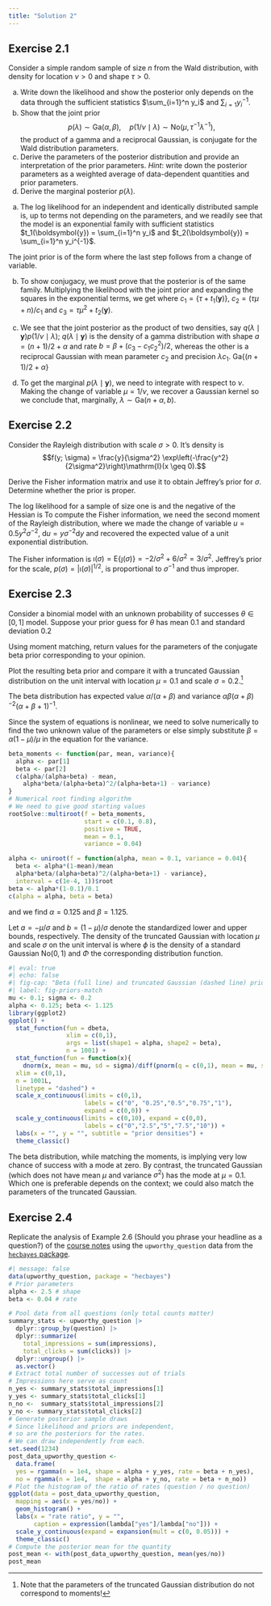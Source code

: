```yaml
---
title: "Solution 2"
---
```


## Exercise 2.1

Consider a simple random sample of size $n$ from the Wald distribution, with density
\begin{align*}
f(y; \nu, \lambda) = \left(\frac{\lambda}{2\pi y^{3}}\right)^{1/2} \exp\left\{ - \frac{\lambda (y-\nu)^2}{2\nu^2y}\right\}\mathrm{I}(y > 0)
\end{align*}
for location $\nu >0$ and shape $\tau>0$. 

a. Write down the likelihood and show the posterior only depends on the data through the sufficient statistics $\sum_{i=1}^n y_i$ and $\sum_{i=1} y_i^{-1}$.
b. Show that the joint prior
$$ p(\lambda) \sim \mathsf{Ga}(\alpha, \beta), \quad p(1/\nu \mid \lambda) \sim  \mathsf{No}(\mu, \tau^{-1}\lambda^{-1}),$$ the product of a gamma and a reciprocal Gaussian, is conjugate for the Wald distribution parameters.
c. Derive the parameters of the posterior distribution and provide an interpretation of the prior parameters. *Hint*: write down the posterior parameters as a weighted average of data-dependent quantities and prior parameters.
d. Derive the marginal posterior $p(\lambda)$.



::: {.solution}


a. The log likelihood for an independent and identically distributed sample is, up to terms not depending on the parameters,
\begin{align*}
\ell(\nu, \lambda) \stackrel{\nu, \lambda}{\propto} \frac{n}{2} \ln(\lambda) -  - \frac{\lambda}{2\nu^2} \sum_{i=1}^n (y_i - 2\nu + \nu^2/y_i)
\end{align*}
and we readily see that the model is an exponential family with sufficient statistics $t_1(\boldsymbol{y}) = \sum_{i=1}^n y_i$ and $t_2(\boldsymbol{y}) = \sum_{i=1}^n y_i^{-1}$.

The joint prior is of the form
\begin{align*}
p(\lambda) &\propto \lambda^{\alpha-1}\exp(-\lambda \beta) \\
p(\nu \mid \lambda) & \propto \frac{(\lambda \tau)^{1/2}}{\nu^2}\exp\left\{-\frac{\lambda\tau }{2}(\nu^{-1}-\mu)^2\right\},
\end{align*}
where the last step follows from a change of variable.


b. To show conjugacy, we must prove that the posterior is of the same family. Multiplying the likelihood with the joint prior and expanding the squares in the exponential terms, we get
\begin{align*}
p(\lambda, \nu \mid \boldsymbol{y}) &\propto \frac{\lambda^{(n+1)/2+\alpha-1}}{\nu^2}\exp(-\lambda \beta) \exp\left[ -\frac{\lambda}{2}\left\{\frac{\tau}{\nu^{2}}-2\frac{\tau\mu}{\nu} + \tau\mu^2 +\frac{t_1(\boldsymbol{y})}{\nu^2} -  \frac{2n}{\nu} + t_2(\boldsymbol{y})\right\}\right] \\& \propto \frac{\lambda^{(n+1)/2+\alpha-1}}{\nu^2}\exp(-\lambda \beta) \exp\left[ -\frac{\lambda}{2}\left\{\frac{\tau + t_1(\boldsymbol{y})}{\nu^2} - 2\frac{\tau\mu+n}{\nu} + \tau\mu^2 + t_2(\boldsymbol{y})\right\} \right]
\\& \propto \frac{\lambda^{(n+1)/2+\alpha-1}}{\nu^2}\exp\left[-\lambda \left\{\beta + \frac{c_3-c_1c_2^2}{2}\right\}\right] \exp\left\{ -\frac{\lambda c_1}{2}\left(\nu^{-1} - c_2\right)^2\right\} 
\end{align*}
where $c_1=\{\tau + t_1(\boldsymbol{y})\}$, $c_2 =(\tau\mu+n)/c_1$ and $c_3 =\tau\mu^2 + t_2(\boldsymbol{y})$.

c. We see that the joint posterior as the product of two densities, say $q(\lambda \mid \boldsymbol{y})p(1/\nu \mid \lambda)$; $q(\lambda \mid \boldsymbol{y})$ is the density of a gamma distribution with shape $a = (n+1)/2+\alpha$ and rate $b=\beta + (c_3-c_1c_2^2)/2$, whereas the other is a reciprocal Gaussian with mean parameter $c_2$ and precision $\lambda c_1$. $\mathsf{Ga}\left\{(n+1)/2+\alpha\right\}$

d. To get the marginal $p(\lambda \mid \boldsymbol{y})$, we need to integrate with respect to $\nu$. Making the change of variable $\mu = 1/\nu$, we recover a Gaussian kernel
\begin{align*}
p(\lambda \mid \boldsymbol{y}) &= \lambda^{a-1}\exp(-b\lambda)\int_{\mathbb{R}}\exp\left\{ -\frac{\lambda c_1}{2}\left(\mu - c_2\right)^2\right\}  \mathrm{d} \mu 
\\&\propto \lambda^{a-1}\exp(-b\lambda) \lambda^{-1/2}
\end{align*}
so we conclude that, marginally, $\lambda \sim \mathsf{Ga}(n+ \alpha, b)$.

:::

## Exercise 2.2

Consider the Rayleigh distribution with scale $\sigma>0$. It's density is
$$f(y; \sigma) = \frac{y}{\sigma^2} \exp\left(-\frac{y^2}{2\sigma^2}\right)\mathrm{I}(x \geq 0).$$

Derive the Fisher information matrix and use it to obtain Jeffrey's prior for $\sigma$. Determine whether the prior is proper.


::: {.solution}

The log likelihood for a sample of size one is 
\begin{align*}
\ell(\sigma) = \log(y) - 2\log(\sigma) - \frac{y^2}{2\sigma^2}
\end{align*}
and the negative of the Hessian is 
\begin{align*}
\jmath(\sigma) = -\frac{\partial^2 \ell(\sigma)}{\partial \sigma^2} = -\frac{2}{\sigma^2} + \frac{3y^2}{\sigma^4}
\end{align*}
To compute the Fisher information, we need the second moment of the Rayleigh distribution,
\begin{align*}
\mathsf{E}(Y^2) &= \int_0^\infty \frac{y^3}{\sigma^2}\exp\left(-\frac{y^2}{2\sigma^2}\right)\mathrm{d} y\\&= 2\sigma^2 \int_0^\infty u \exp(-u) \mathrm{d} u
\\&= 2\sigma^2
\end{align*}
where we made the change of variable $u= 0.5y^2\sigma^{-2}$, $\mathrm{d} u = y\sigma^{-2}\mathrm{d} y$ and recovered the expected value of a unit exponential distribution.

The Fisher information is $\imath(\sigma) = \mathsf{E}\{\jmath(\sigma)\}=-2/\sigma^2 + 6/\sigma^2 = 3/\sigma^2$. Jeffrey's prior for the scale, $p(\sigma) =|\imath(\sigma)|^{1/2}$, is proportional to $\sigma^{-1}$ and thus improper.

:::


## Exercise 2.3

Consider a binomial model with an unknown probability of successes $\theta \in [0,1]$ model. Suppose your prior guess for $\theta$ has mean $0.1$ and standard deviation $0.2$

Using moment matching, return values for the parameters of the conjugate beta prior corresponding to your opinion.


Plot the resulting beta prior and compare it with a truncated Gaussian distribution on the unit interval with location $\mu=0.1$ and scale $\sigma=0.2$.^[Note that the parameters of the truncated Gaussian distribution do not correspond to moments!]


::: {.solution}

The beta distribution has expected value $\alpha/(\alpha+\beta)$ and variance $\alpha\beta(\alpha+\beta)^{-2}(\alpha+\beta+1)^{-1}$.

Since the system of equations is nonlinear, we need to solve numerically to find the two unknown value of the parameters or else simply substitute $\beta = \alpha (1-\mu)/\mu$ in the equation for the variance.

```r
beta_moments <- function(par, mean, variance){
  alpha <- par[1]
  beta <- par[2]
  c(alpha/(alpha+beta) - mean,
    alpha*beta/(alpha+beta)^2/(alpha+beta+1) - variance)
}
# Numerical root finding algorithm
# We need to give good starting values
rootSolve::multiroot(f = beta_moments,
                     start = c(0.1, 0.8),
                     positive = TRUE,
                     mean = 0.1, 
                     variance = 0.04)

alpha <- uniroot(f = function(alpha, mean = 0.1, variance = 0.04){
  beta <- alpha*(1-mean)/mean
  alpha*beta/(alpha+beta)^2/(alpha+beta+1) - variance}, 
  interval = c(1e-4, 1))$root
beta <- alpha*(1-0.1)/0.1
c(alpha = alpha, beta = beta)
```

and we find $\alpha = 0.125$ and $\beta=1.125$.

Let $a = -\mu/\sigma$ and $b = (1-\mu)/\sigma$ denote the standardized lower and upper bounds, respectively. The density of the truncated Gaussian with location $\mu$ and scale $\sigma$ on the unit interval is
\begin{align*}
f(x; \mu, \sigma) = \frac{1}{\sigma}\frac{\phi\left(\frac{x - \mu}{\sigma}\right)}{\Phi(b) - \Phi(a)},
\end{align*}
where $\phi$ is the density of a standard Gaussian $\mathsf{No}(0,1)$ and $\Phi$ the corresponding distribution function.

<!--
and we can easily obtain the formulae for the first two moments (e.g., Wikipedia). Let $a = -\mu/\sigma$ and $b = (1-\mu)/\sigma$ denote the centered bounds; then
\begin{align*}
\mathsf{E}(Y) &= \mu - \sigma\frac{\phi(b) - \phi(a) }{\Phi(b) - \Phi(a)} \\
\mathsf{Va}(Y) & = \sigma\left[1 - \frac{b\phi(b) - \phi(a)}{\Phi(b) - \Phi(a)} - \left\{\frac{\phi(b) - \phi(a) }{\Phi(b) - \Phi(a)}\right\}^2\right]
\end{align*}
we have reasonable guess for starting values

-->

```r
#| eval: true
#| echo: false
#| fig-cap: "Beta (full line) and truncated Gaussian (dashed line) prior densities."
#| label: fig-priors-match
mu <- 0.1; sigma <- 0.2
alpha <- 0.125; beta <- 1.125
library(ggplot2)
ggplot() + 
  stat_function(fun = dbeta,
                xlim = c(0,1), 
                args = list(shape1 = alpha, shape2 = beta),
                n = 1001) +
  stat_function(fun = function(x){
    dnorm(x, mean = mu, sd = sigma)/diff(pnorm(q = c(0,1), mean = mu, sd = sigma))}, 
  xlim = c(0,1), 
  n = 1001L,
  linetype = "dashed") +
  scale_x_continuous(limits = c(0,1),
                     labels = c("0", "0.25","0.5","0.75","1"),
                     expand = c(0,0)) + 
  scale_y_continuous(limits = c(0,10), expand = c(0,0),
                     labels = c("0","2.5","5","7.5","10")) + 
  labs(x = "", y = "", subtitle = "prior densities") + 
  theme_classic()
```

The beta distribution, while matching the moments, is implying very low chance of success with a mode at zero. By contrast, the truncated Gaussian (which does not have mean $\mu$ and variance $\sigma^2$) has the mode at $\mu=0.1$. Which one is preferable depends on the context; we could also match the parameters of the truncated Gaussian.

:::

## Exercise 2.4

Replicate the analysis of Example 2.6 (Should you phrase your headline as a question?) of the [course notes](https://lbelzile.github.io/MATH80601A/priors.html) using the `upworthy_question` data from the [`hecbayes` package](https://github.com/lbelzile/hecbayes).


:::{.solution}

```r
#| message: false
data(upworthy_question, package = "hecbayes")
# Prior parameters
alpha <- 2.5 # shape
beta <- 0.04 # rate

# Pool data from all questions (only total counts matter)
summary_stats <- upworthy_question |>
  dplyr::group_by(question) |>
  dplyr::summarize(
    total_impressions = sum(impressions),
    total_clicks = sum(clicks)) |>
  dplyr::ungroup() |>
  as.vector()
# Extract total number of successes out of trials
# Impressions here serve as count
n_yes <- summary_stats$total_impressions[1]
y_yes <- summary_stats$total_clicks[1]
n_no <-  summary_stats$total_impressions[2]
y_no <- summary_stats$total_clicks[2]
# Generate posterior sample draws
# Since likelihood and priors are independent, 
# so are the posteriors for the rates. 
# We can draw independently from each.
set.seed(1234)
post_data_upworthy_question <- 
  data.frame( 
  yes = rgamma(n = 1e4, shape = alpha + y_yes, rate = beta + n_yes),
  no = rgamma(n = 1e4,  shape = alpha + y_no, rate = beta + n_no))
# Plot the histogram of the ratio of rates (question / no question)
ggplot(data = post_data_upworthy_question,
  mapping = aes(x = yes/no)) +
  geom_histogram() +
  labs(x = "rate ratio", y = "",
       caption = expression(lambda["yes"]/lambda["no"])) +
  scale_y_continuous(expand = expansion(mult = c(0, 0.05))) +
  theme_classic()
# Compute the posterior mean for the quantity
post_mean <- with(post_data_upworthy_question, mean(yes/no))
post_mean
```

:::

